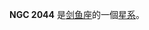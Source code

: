 {{NGCInfoBox|NGCID=NGC 2044|發現者=約翰·弗里德里希·威廉·赫歇爾|發現日期=-年-月-日|其他編號=ESO 56-SC165|曆元=J2000.0|赤經=5時36分6秒
|赤緯=-69°11'55"|星座=剑鱼座|星體=星系|星等=10.6|表面亮度=|藍等=10.7}}

'''NGC 2044''' 是[[剑鱼座|剑鱼座]]的一個[[星系|星系]]。

{{NGCReference|2044}}
{{Catalogs|NGC=2044}}